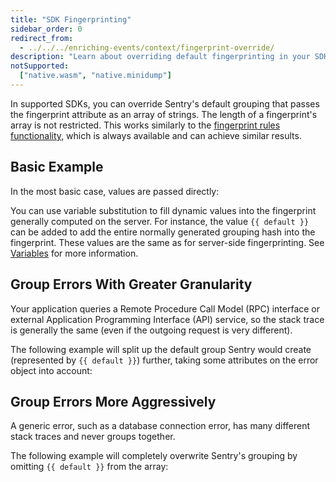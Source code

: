```yaml
---
title: "SDK Fingerprinting"
sidebar_order: 0
redirect_from:
  - ../../../enriching-events/context/fingerprint-override/
description: "Learn about overriding default fingerprinting in your SDK."
notSupported:
  ["native.wasm", "native.minidump"]
---
```


In supported SDKs, you can override Sentry's default grouping that passes the fingerprint attribute as an array of strings. The length of a fingerprint's array is not restricted. This works similarly to the [fingerprint rules functionality](../fingerprint-rules/), which is always available and can achieve similar results.

## Basic Example

In the most basic case, values are passed directly:

<PlatformContent includePath="set-fingerprint/basic" />

You can use variable substitution to fill dynamic values into the fingerprint generally computed on the server. For instance, the value `{{ default }}` can be added to add the entire normally generated grouping hash into the fingerprint. These values are the same as for server-side fingerprinting. See [Variables](../fingerprint-rules/#variables) for more information.

## Group Errors With Greater Granularity

Your application queries a Remote Procedure Call Model (RPC) interface or external Application Programming Interface (API) service, so the stack trace is generally the same (even if the outgoing request is very different).

The following example will split up the default group Sentry would create (represented by `{{ default }}`) further, taking some attributes on the error object into account:

<PlatformContent includePath="set-fingerprint/rpc" />

## Group Errors More Aggressively

A generic error, such as a database connection error, has many different stack traces and never groups together.

The following example will completely overwrite Sentry's grouping by omitting `{{ default }}` from the array:

<PlatformContent includePath="set-fingerprint/database-connection" />
